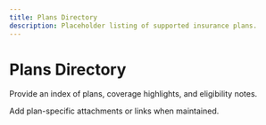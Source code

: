 ```yaml
---
title: Plans Directory
description: Placeholder listing of supported insurance plans.
---
```


# Plans Directory

Provide an index of plans, coverage highlights, and eligibility notes.

Add plan-specific attachments or links when maintained.

